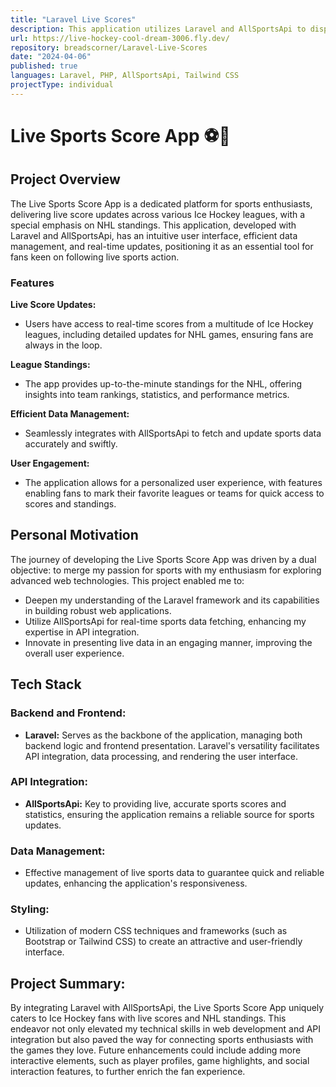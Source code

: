 ```yaml
---
title: "Laravel Live Scores"
description: This application utilizes Laravel and AllSportsApi to display live scores from various Ice Hockey leagues, including a page for live NHL standings.
url: https://live-hockey-cool-dream-3006.fly.dev/
repository: breadscorner/Laravel-Live-Scores
date: "2024-04-06"
published: true
languages: Laravel, PHP, AllSportsApi, Tailwind CSS
projectType: individual
---
```


# Live Sports Score App ⚽🏒

## Project Overview

The Live Sports Score App is a dedicated platform for sports enthusiasts, delivering live score updates across various Ice Hockey leagues, with a special emphasis on NHL standings. This application, developed with Laravel and AllSportsApi, has an intuitive user interface, efficient data management, and real-time updates, positioning it as an essential tool for fans keen on following live sports action.

### Features

**Live Score Updates:**
- Users have access to real-time scores from a multitude of Ice Hockey leagues, including detailed updates for NHL games, ensuring fans are always in the loop.

**League Standings:**
- The app provides up-to-the-minute standings for the NHL, offering insights into team rankings, statistics, and performance metrics.

**Efficient Data Management:**
- Seamlessly integrates with AllSportsApi to fetch and update sports data accurately and swiftly.

**User Engagement:**
- The application allows for a personalized user experience, with features enabling fans to mark their favorite leagues or teams for quick access to scores and standings.

## Personal Motivation

The journey of developing the Live Sports Score App was driven by a dual objective: to merge my passion for sports with my enthusiasm for exploring advanced web technologies. This project enabled me to:
- Deepen my understanding of the Laravel framework and its capabilities in building robust web applications.
- Utilize AllSportsApi for real-time sports data fetching, enhancing my expertise in API integration.
- Innovate in presenting live data in an engaging manner, improving the overall user experience.

## Tech Stack

### Backend and Frontend:
- **Laravel:** Serves as the backbone of the application, managing both backend logic and frontend presentation. Laravel's versatility facilitates API integration, data processing, and rendering the user interface.

### API Integration:
- **AllSportsApi:** Key to providing live, accurate sports scores and statistics, ensuring the application remains a reliable source for sports updates.

### Data Management:
- Effective management of live sports data to guarantee quick and reliable updates, enhancing the application's responsiveness.

### Styling:
- Utilization of modern CSS techniques and frameworks (such as Bootstrap or Tailwind CSS) to create an attractive and user-friendly interface.

## Project Summary:

By integrating Laravel with AllSportsApi, the Live Sports Score App uniquely caters to Ice Hockey fans with live scores and NHL standings. This endeavor not only elevated my technical skills in web development and API integration but also paved the way for connecting sports enthusiasts with the games they love. Future enhancements could include adding more interactive elements, such as player profiles, game highlights, and social interaction features, to further enrich the fan experience.
